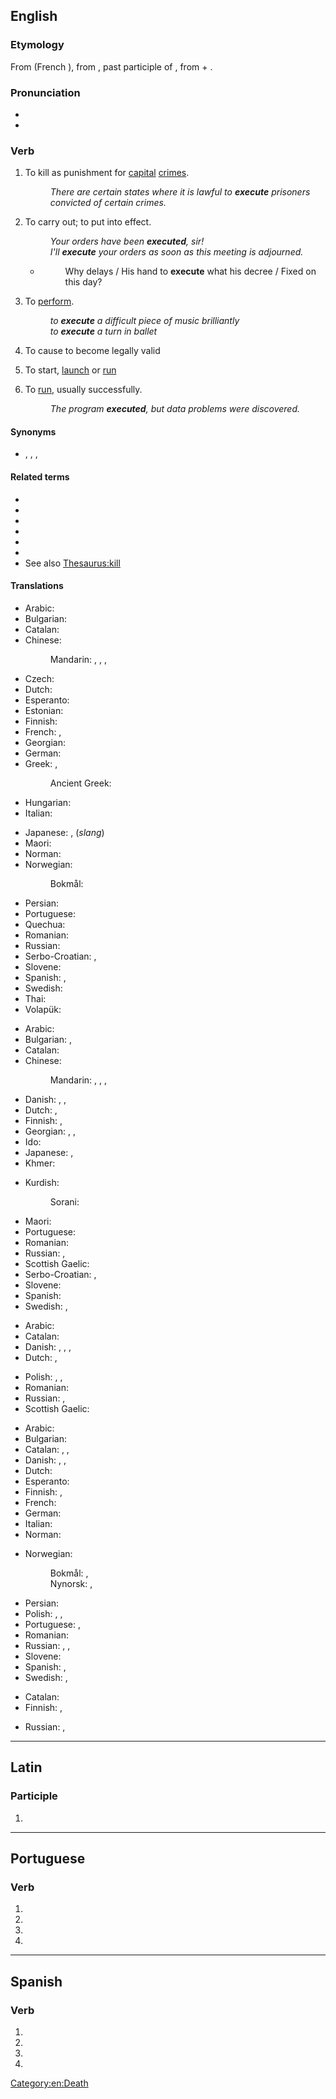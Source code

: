 {{also|exécuté|exécute}}
==English==

===Etymology===
From {{etyl|fro|en}} {{m|fro|executer}} (French {{m|fro|exécuter}}), from {{etyl|la|en}} {{m|la|exsecutus}}, past participle of {{m|la|exsequor}}, from {{m|la|ex-||out}} + {{m|la|sequor||to follow}}.

===Pronunciation===
* {{IPA|/ˈɛksɪˌkjuːt/|lang=en}}
* {{audio|en-us-execute.ogg|Audio (US)|lang=en}}

===Verb===
{{en-verb|execut}}

# {{lb|en|transitive}} To kill as punishment for [[capital]] [[crime]]s.
#: ''There are certain states where it is lawful to '''execute''' prisoners convicted of certain crimes.''
# {{lb|en|transitive}} To carry out; to put into effect.
#: ''Your orders have been '''executed''', sir!''
#: ''I'll '''execute''' your orders as soon as this meeting is adjourned.''
#* {{rfdate|and other bibliographic particulars, eg, title of work, page, url, full name of author}} {{John Milton}}
#*: Why delays / His hand to '''execute''' what his decree / Fixed on this day?
# {{lb|en|transitive}} To [[perform]].
#: ''to '''execute''' a difficult piece of music brilliantly''
#: ''to '''execute''' a turn in ballet''
# {{lb|en|transitive}} To cause to become legally valid
#: {{ux|en|to '''execute''' a contract}}
# {{lb|en|transitive|computing}} To start, [[launch]] or [[run]]
#: {{ux|en|to '''execute''' a program}}
# {{lb|en|intransitive|computing}} To [[run]], usually successfully.
#: ''The program '''executed''', but data problems were discovered.''

====Synonyms====
* {{sense|computing}} {{l|en|start}}, {{l|en|launch}}, {{l|en|run}}, {{l|en|open}}

====Related terms====
* {{l|en|executable}}
* {{l|en|execution}}
* {{l|en|executioner}}
* {{l|en|executive}}
* {{l|en|executor}}
* {{l|en|executed}}
* See also [[Thesaurus:kill]]

====Translations====
{{trans-top|to kill as punishment}}
* Arabic: {{t|ar|أَعْدَمَ}}
* Bulgarian: {{t|bg|екзекутирам|sc=Cyrl}}
* Catalan: {{t+|ca|executar}}
* Chinese:
*: Mandarin: {{t+|cmn|處決|sc=Hani}}, {{t+|cmn|处决|tr=chǔjué|sc=Hani}}, {{t+|cmn|處死|sc=Hani}}, {{t+|cmn|处死|tr=chǔsǐ|sc=Hani}}
* Czech: {{t+|cs|popravit}}
* Dutch: {{t+|nl|executeren}}
* Esperanto: {{t|eo|ekzekuti}}
* Estonian: {{t|et|hukama}}
* Finnish: {{t+|fi|teloittaa}}
* French: {{t+|fr|exécuter}}, {{t+|fr|mettre à mort}}
* Georgian: {{t|ka|სიკვდილით დასჯა|sc=Geor}}
* German: {{t+|de|hinrichten}}
* Greek: {{t+|el|εκτελώ}}, {{t+|el|θανατώνω}}
*: Ancient Greek: {{t|grc|θανατόω}}
* Hungarian: {{t+|hu|kivégez}}
* Italian: {{t+|it|giustiziare}}
{{trans-mid}}
* Japanese: {{t+|ja|処刑|alt=処刑する|tr=shokei suru}}, {{t+|ja|消す|tr=kesu}} (''slang'')
* Maori: {{t|mi|whakamate}}
* Norman: {{t|nrf|exétchuter}}
* Norwegian:
*: Bokmål: {{t+|nb|henrette}}
* Persian: {{t|fa|اعدام کردن|tr=e'dâm kardan|sc=fa-Arab}}
* Portuguese: {{t+|pt|executar}}
* Quechua: {{t|qu|hayratachiy}}
* Romanian: {{t+|ro|executa}}
* Russian: {{t+|ru|казни́ть|impf|pf}}
* Serbo-Croatian: {{t+|sh|smàknuti}}, {{t+|sh|pogùbiti}}
* Slovene: {{t|sl|usmrtiti}}
* Spanish: {{t+|es|ejecutar}}, {{t+|es|ajusticiar}}
* Swedish: {{t+|sv|avrätta}}
* Thai: {{t+|th|ประหาร}}
* Volapük: {{t+|vo|cödetadeidön}}
{{trans-bottom}}

{{trans-top|To start a defined process and run it to completion}}
* Arabic: {{t|ar|ينفذ}}
* Bulgarian: {{t+|bg|изпълнявам|sc=Cyrl}}, {{t+|bg|извършвам|sc=Cyrl}}
* Catalan: {{t+|ca|executar}}
* Chinese:
*: Mandarin: {{t+|cmn|執行|sc=Hani}}, {{t+|cmn|执行|tr=zhíxíng|sc=Hani}}, {{t+|cmn|運行|sc=Hani}}, {{t+|cmn|运行|tr=yùnxíng|sc=Hani}}
* Danish: {{t|da|afvikle}}, {{t|da|udføre}}, {{t|da|eksekvere}}
* Dutch: {{t+|nl|bewerkstelligen}}, {{t+|nl|uitvoeren}}
* Finnish: {{t+|fi|toteuttaa}}, {{t|fi|[[panna]] [[täytäntöön]]}}
* Georgian: {{t|ka|შესრულება|sc=Geor}}, {{t|ka|ასრულება|sc=Geor}}, {{t|ka|სისრულეში მოყვანა|sc=Geor}}
* Ido: {{t+|io|exekutar}}
* Japanese: {{t+|ja|実行|tr=jikkō suru|alt=実行する|sc=Jpan}}, {{t+|ja|行う|tr=okonau}}
* Khmer: {{t+|km|ប្រតិបត្តិ|tr=prɑte’bat|sc=Khmr}}
{{trans-mid}}
* Kurdish:
*: Sorani: {{t|ku|بردن به‌ڕێوه‌|sc=ku-Arab}}
* Maori: {{t|mi|whakahaere}}
* Portuguese: {{t+|pt|executar}}
* Romanian: {{t+|ro|executa}}
* Russian: {{t+|ru|исполня́ть|impf}}, {{t+|ru|испо́лнить|pf}}
* Scottish Gaelic: {{t|gd|cuir an gnìomh}}
* Serbo-Croatian: {{t+|sh|izvŕšiti}}, {{t+|sh|pròvesti}}
* Slovene: {{t|sl|izvršiti}}
* Spanish: {{t+|es|ejecutar}}
* Swedish: {{t+|sv|verkställa}}, {{t+|sv|expediera}}
{{trans-bottom}}

{{trans-top|To start a defined process, without regard to whether it runs to completion or not}}
* Arabic: {{t|ar|ينفذ}}
* Catalan: {{t+|ca|executar}}
* Danish: {{t|da|udføre}}, {{t|da|eksekvere}}, {{t|da|starte}}, {{t|da|påbegynde}}
* Dutch: {{t+|nl|bewerkstelligen}}, {{t+|nl|uitvoeren}}
{{trans-mid}}
* Polish: {{t+|pl|uruchomić}}, {{t+|pl|rozpocząć}}, {{t+|pl|zacząć}}
* Romanian: {{t+|ro|executa}}
* Russian: {{t+|ru|выполнять|impf|sc=Cyrl}}, {{t+|ru|исполнять|impf|sc=Cyrl}}
* Scottish Gaelic: {{t|gd|cuir an gnìomh}}
{{trans-bottom}}

{{trans-top|To start, launch or run software}}
* Arabic: {{t|ar|ينفذ}}
* Bulgarian: {{t+|bg|изпълнявам|sc=Cyrl}}
* Catalan: {{t+|ca|executar}}, {{t+|ca|arrancar}}, {{t+|ca|arrencar}}
* Danish: {{t|da|afvikle}}, {{t|da|udføre}}, {{t|da|eksekvere}}
* Dutch: {{t+|nl|uitvoeren}}
* Esperanto: {{t|eo|plenumi}}
* Finnish: {{t+|fi|ajaa}}, {{t+|fi|käynnistää}}
* French: {{t+|fr|exécuter}}
* German: {{t+|de|ausführen}}
* Italian: {{t+|it|lanciare}}
* Norman: {{t|nrf|exétchuter}}
{{trans-mid}}
* Norwegian:
*: Bokmål: {{t+|nb|kjøre}}, {{t|nb|eksekvere}}
*: Nynorsk: {{t|nn|køyre}}, {{t|nn|eksekvere}}
* Persian: {{t+|fa|اجرا|tr=ejrâ|sc=fa-Arab}}
* Polish: {{t+|pl|uruchomić}}, {{t|pl|wystartować}}, {{t+|pl|wykonać}}
* Portuguese: {{t+|pt|executar}}, {{t+|pt|rodar}}
* Romanian: {{t+|ro|executa}}
* Russian: {{t+|ru|прогонять|impf|sc=Cyrl}}, {{t+|ru|выполнять|impf|sc=Cyrl}}, {{t+|ru|запускать|impf|sc=Cyrl}}
* Slovene: {{t|sl|zagnati}}
* Spanish: {{t+|es|ejecutar}}, {{t+|es|arrancar}}
* Swedish: {{t+|sv|exekvera}}, {{t+|sv|köra}}
{{trans-bottom}}

{{trans-top|To sign or otherwise cause a document (especially a contract) to become legally valid}}
* Catalan: {{t+|ca|executar}}
* Finnish: {{t|fi|toimeenpanna}}, {{t|fi|saattaa voimaan}}
{{trans-mid}}
* Russian: {{t+|ru|подписывать|impf|sc=Cyrl}}, {{t+|ru|подписать|pf|sc=Cyrl}}
{{trans-bottom}}

[[Category:en:Death]]

----

==Latin==

===Participle===
{{la-part-form|execūte}}

# {{inflection of|execūtus||voc|m|s|lang=la}}

----

==Portuguese==

===Verb===
{{head|pt|verb form}}

# {{pt-verb form of|executar|ar|subjunctive|present|singular|first}}
# {{pt-verb form of|executar|ar|subjunctive|present|singular|third}}
# {{pt-verb form of|executar|ar|imperative|affirmative|singular|third|}}
# {{pt-verb form of|executar|ar|imperative|negative|singular|third|}}

----

==Spanish==

===Verb===
{{head|es|verb form}}

# {{es-verb form of|executar|ending=-ar|mood=subjunctive|tense=present|number=s|person=1}}
# {{es-verb form of|executar|ending=-ar|mood=subjunctive|tense=present|number=s|person=2|formal=y}}
# {{es-verb form of|executar|ending=-ar|mood=subjunctive|tense=present|number=s|person=3}}
# {{es-verb form of|executar|ending=-ar|mood=imperative|number=s|person=2|formal=y|sense=affirmative}}